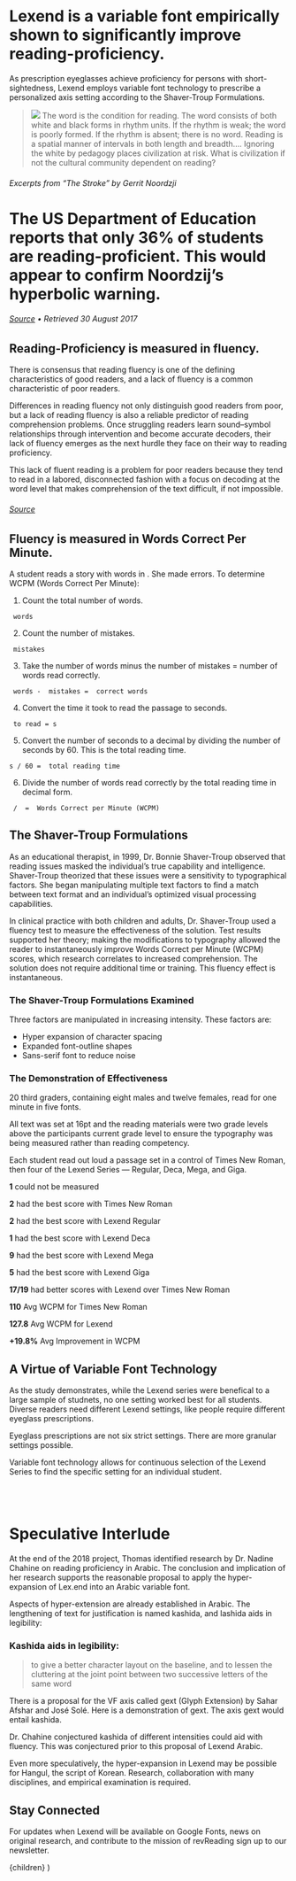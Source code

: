 



<Intro>

# Lexend is a variable font empirically shown to significantly improve reading-proficiency.

As prescription eyeglasses achieve proficiency for persons with short-sightedness, Lexend employs variable font technology to prescribe a personalized axis setting according to the Shaver-Troup Formulations.

> ![](/static/images/noordzji-cover-cut.png) The word is the condition for reading. The word consists of both white and black forms in rhythm units. If the rhythm is weak; the word is poorly formed. If the rhythm is absent; there is no word. Reading is a spatial manner of intervals in both length and breadth.... Ignoring the white by pedagogy places civilization at risk. What is civilization if not the cultural community dependent on reading?

###### Excerpts from “The Stroke” by Gerrit Noordzji

# The US Department of Education reports that **only 36% of students are reading-proficient.** This would appear to confirm Noordzij’s hyperbolic warning.

###### [Source](https://www.nationsreportcard.gov/reading_math_2015/#reading?grade=4) • Retrieved 30 August 2017


</Intro>

<Flex>
<Left sticky>
  <Page>
    <ReadingSimulator family="Lexend" disabled={['family']} />
  </Page>
</Left>

<Right>

## Reading-Proficiency is measured in fluency.

There is consensus that reading fluency is one of the defining characteristics of good readers, and a lack of fluency is a common characteristic of poor readers.

Differences in reading fluency not only distinguish good readers from poor, but a lack of reading fluency is also a reliable predictor of reading comprehension problems. Once struggling readers learn sound–symbol relationships through intervention and become accurate decoders, their lack of fluency emerges as the next hurdle they face on their way to reading proficiency.

This lack of fluent reading is a problem for poor readers because they tend to read in a labored, disconnected fashion with a focus on decoding at the word level that makes comprehension of the text difficult, if not impossible.


######  [Source](https://www.fcrr.org/publications/publicationspdffiles/hudson_lane_pullen_readingfluency_2005.pdf)

## Fluency is measured in Words Correct Per Minute.

A student reads a story with <TotalNumberOfWords/> words in <TotalAmountOfTime/>. She made <TotalNumberOfErrors/> errors. To determine WCPM (Words Correct Per Minute):

1. Count the total number of words.
  <pre><code><TotalNumberOfWords/> words</code></pre>
2. Count the number of mistakes.
  <pre><code><TotalNumberOfErrors/> mistakes</code></pre>
3. Take the number of words minus the number of mistakes = number of words read correctly.
  <pre><code><TotalNumberOfWords/> words - <TotalNumberOfErrors/> mistakes = <TotalNumberOfCorrectWords/> correct words</code></pre>
4. Convert the time it took to read the passage to seconds.
  <pre><code><TotalAmountOfTime/> to read = <TotalAmountOfTime as="seconds"/>s</code></pre>
5. Convert the number of seconds to a decimal by dividing the number of seconds by 60. This is the total reading time.
  <pre><code><TotalAmountOfTime as="seconds"/>s / 60 = <TotalAmountOfTime as="decimal"/> total reading time</code></pre>
6. Divide the number of words read correctly by the total reading time in decimal form.
  <pre><code><TotalNumberOfCorrectWords/> / <TotalAmountOfTime as="decimal"/> = <TotalWordsCorrectPerMinute/> Words Correct per Minute (WCPM)</code></pre>

</Right>

</Flex>

<Flex>

<Left>

## The Shaver-Troup Formulations

As an educational therapist, in 1999, Dr. Bonnie Shaver-Troup observed that reading issues masked the individual’s true capability and intelligence. Shaver-Troup theorized that these issues were a sensitivity to typographical factors. She began manipulating multiple text factors to find a match between text format and an individual’s optimized visual processing capabilities.

In clinical practice with both children and adults, Dr. Shaver-Troup used a fluency test to measure the effectiveness of the solution. Test results supported her theory; making the modifications to typography allowed the reader to instantaneously improve Words Correct per Minute (WCPM) scores, which research correlates to increased comprehension. The solution does not require additional time or training. This fluency effect is instantaneous.

### The Shaver-Troup Formulations Examined
Three factors are manipulated in increasing intensity. These factors are:

- Hyper expansion of character spacing
- Expanded font-outline shapes
- Sans-serif font to reduce noise

### The Demonstration of Effectiveness

20 third graders, containing eight males and twelve females, read for one minute in five fonts.

All text was set at 16pt and the reading materials were two grade levels above the participants current grade level to ensure the typography was being measured rather than reading competency.

Each student read out loud a passage set in a control of Times New Roman, then four of the Lexend Series — Regular, Deca, Mega, and Giga.

</Left>

<Right sticky top="1vw">

<Tester weight="regular" />
<Tester weight="deca"/>
<Tester weight="mega"/>
<Tester weight="giga"/>

</Right>

</Flex>

<Flex>

<Left sticky>

<Page>
  <ReadingSimulator/>
</Page>
</Left>

<Right width="50%">
<ChartsII/>
</Right>

</Flex>

<ChartStats>

**1** could not be measured

**2** had the best score with Times New Roman

**2** had the best score with Lexend Regular

**1** had the best score with Lexend Deca

**9** had the best score with Lexend Mega

**5** had the best score with Lexend Giga


**17/19** had better scores with Lexend over Times New Roman

**110** Avg WCPM for Times New Roman

**127.8** Avg WCPM for Lexend

**+19.8%** Avg Improvement in WCPM

</ChartStats>

<Flex>
<Left>

## A Virtue of Variable Font Technology

As the study demonstrates, while the Lexend series were benefical to a large sample of studnets, no one setting worked best for all students. Diverse readers need different Lexend settings, like people require different eyeglass prescriptions.

Eyeglass prescriptions are not six strict settings. There are more granular settings possible.

Variable font technology allows for continuous selection of the Lexend Series to find the specific setting for an individual student.

<br/>
<br/>

<Tester/>
</Left>
<Right sticky>
<Page>
  <ReadingSimulator family="Lexend" disabled={['family']}/>
</Page>
</Right>
</Flex>

<Intro>


# Speculative Interlude

At the end of the 2018 project, Thomas identified research by Dr. Nadine Chahine on reading proficiency in Arabic. The conclusion and implication of her research supports the reasonable proposal to apply the hyper-expansion of Lex.end into an Arabic variable font.

Aspects of hyper-extension are already established in Arabic. The lengthening of text for justification is named kashida, and lashida aids in legibility:

### Kashida aids in legibility:

>to give a better character layout on the baseline, and to lessen the cluttering at the joint point between two successive letters of the same word

There is a proposal for the VF axis called gext (Glyph Extension) by Sahar Afshar and José Solé. Here is a demonstration of gext. The axis gext would entail kashida.

Dr. Chahine conjectured kashida of different intensities could aid with fluency. This was conjectured prior to this proposal of Lexend Arabic.

Even more speculatively, the hyper-expansion in Lexend may be possible for Hangul, the script of Korean. Research, collaboration with many disciplines, and empirical examination is required.

## Stay Connected

For updates when Lexend will be available on Google Fonts, news on original research, and contribute to the mission of revReading sign up to our newsletter.



</Intro>

  <Layout>
    <TypeChoicesProvider>
    <ReadingSimulatorProvider>
      {children}
    </ReadingSimulatorProvider>
    </TypeChoicesProvider>
  </Layout>
)
